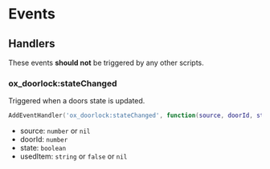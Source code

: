 # Events

## Handlers

These events **should not** be triggered by any other scripts.

### ox_doorlock:stateChanged

Triggered when a doors state is updated.

```lua copy
AddEventHandler('ox_doorlock:stateChanged', function(source, doorId, state, usedItem) end)
```

- source: `number` or `nil`
- doorId: `number`
- state: `boolean`
- usedItem: `string` or `false` or `nil`
